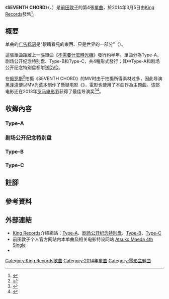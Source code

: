 {{Infobox Single 
| Name           = SEVENTH CHORD
| Artist         = [[前田敦子|前田敦子]]
| Album          = 
| A-side         = 
| B-side         = 《隐形眼镜》<br>《垄断》（Type-A）<br>《茅香伏特加与半圆之月》（剧场公开纪念特别盘）<br>《令人怀念的第一次》（Type-B）<br>《蒲公英 何时开放？》（Type-C）
| Cover          = 
| Released       = 2014年3月5日
| Format         = [[單曲|單曲]]
| Recorded       = 
| Genre          = [[J-POP|J-POP]]
| Length         = 24:06（Type-A）<br/>25:49（剧场公开纪念特别盘）<br/>25:11（Type-B）<br/>24:35（Type-C）
| Label          = [[You,_Be_Cool!|You, Be Cool!/KING RECORDS]]
| Writer         = [[秋元康|秋元康]]（作詞）<br>渡邊淳（作曲 #1）<br>{{link-ja|渡邊和紀|渡辺和紀}}（作曲 #2）<br>菅井達司（作曲 Type-A #3）<br>{{link-ja|丸谷学|丸谷マナブ}}（作曲 剧场公开纪念特别盘 #3）<br>若田部誠（作曲 Type-B #3）<br>野口大志（作曲 Type-C #3）
| Producer       = 秋元康
| Certification  = 
| Chart position = * 週榜第4位<small>（[[Oricon公信榜|Oricon]]）</small><ref>{{cite web | accessdate=2014-04-30 | url=http://www.oricon.co.jp/prof/artist/432467/products/music/1054737/1/ | title=「セブンスコード＜Ｔｙｐｅ－Ａ＞」 前田敦子│オリコン芸能人事典-ORICON STYLE | archive-date=2014-04-16 | archive-url=https://web.archive.org/web/20140416082436/http://www.oricon.co.jp/prof/artist/432467/products/music/1054737/1 | dead-url=no }}</ref>
| Last single    = [[不需要什麼時光機|不需要什麼時光機]]<br />（2013年）
| This single    = '''SEVENTH CHORD'''<br />（2014年）
| Next single    = 
| Misc           = 
}}
《'''SEVENTH CHORD'''》（{{lang-ja|セブンスコード}}、{{lang-ru|седьмой аккорд}}）是[[前田敦子|前田敦子]]的第4張[[單曲|單曲]]，於2014年3月5日由[[King_Records|King Records]]發售<ref>{{cite web|url=http://natalie.mu/music/news/109736|script-title=ja:テーマはロシア！前田敦子、新曲PV＆CDジャケついに公開|publisher=[[Natalie_(網站)|Natalie]]|language=ja|date=2014-02-13|accessdate=2014-02-13|archive-date=2014-02-23|archive-url=https://web.archive.org/web/20140223141650/http://natalie.mu/music/news/109736|dead-url=no}}</ref>。

== 概要 ==
单曲的[[广告标语|广告标语]]是“眼睛看見的東西、只是世界的一部分”（{{lang|ja|目に見えるものは 世界の一部だってこと}}）。

這張單曲距離上一張單曲《[[不需要什麼時光機|不需要什麼時光機]]》發行約半年。單曲分為Type-A、剧场公开纪念特别盘、Type-B和Type-C，共4種形式發行；其中Type-A和剧场公开纪念特别盘都附送[[DVD|DVD]]。

在[[俄罗斯|俄罗斯]]<ref>{{cite web|url=http://natalie.mu/music/news/106131|script-title=ja:前田敦子、映画「Seventh Code」予告編で新曲公開|publisher=[[Natalie_(網站)|Natalie]]|language=ja|date=2013-12-20|accessdate=2014-02-13|archive-date=2013-12-20|archive-url=https://web.archive.org/web/20131220110331/http://natalie.mu/music/news/106131|dead-url=no}}</ref>拍摄《SEVENTH CHORD》的MV时由于拍摄所得素材过多，因此导演[[黑泽清|黑泽清]]便以MV为蓝本制作了懸疑电影《{{link-ja|Seventh Code|Seventh Code}}》，電影也使用了本曲作為主题曲。该部电影还在2013年[[罗马电影节|罗马电影节]]获得了最佳导演奖<ref>{{cite web|url=http://natalie.mu/music/news/105263|script-title=ja:前田敦子×黒沢清ローマ映画祭受賞作公開、シングル発売も|publisher=[[Natalie_(網站)|Natalie]]|language=ja|date=2013-12-07|accessdate=2014-02-13|archive-date=2013-12-16|archive-url=https://web.archive.org/web/20131216072218/http://natalie.mu/music/news/105263|dead-url=no}}</ref><ref>{{cite web|title=前田敦子主演《第七代碼》 羅馬電影節斬獲雙獎|url=http://gb.cri.cn/27564/2013/11/18/3465s4326299.htm|publisher=國際線上|accessdate=2014-04-30|date=2013-11-18|archive-date=2013-11-19|archive-url=https://web.archive.org/web/20131119173203/http://gb.cri.cn/27564/2013/11/18/3465s4326299.htm|dead-url=no}}</ref>。

== 收錄內容 ==
=== Type-A ===
{{tracklist
| headline        = CD
| title1          = SEVENTH CHORD
| lyrics1         = [[秋元康|秋元康]]
| music1          = 渡邊淳
| arranger1          = 渡邊淳
| note1           = {{lang|ja|セブンスコード}}
| length1         = 4:17
| title2          = 隐形眼镜
| lyrics2         = 秋元康
| music2          = {{link-ja|渡邊和紀|渡辺和紀}}
| arranger2          = 渡辺和紀
| length2         = 3:59
| note2           = {{lang|ja|コンタクトレンズ}}
| title3          = 垄断
| lyrics3         = 秋元康
| music3          = 菅井達司
| arranger3          = 菅井達司
| length3         = 3:45
| note3           = {{lang|ja|独り占め}}
| title4          = SEVENTH CHORD（off vocal ver.）
| lyrics4         = －
| music4          = －
| arranger4          = －
| length4         = 
| title5          = 隐形眼镜（off vocal ver.）
| lyrics5         = －
| music5          = －
| arranger5          = －
| length5         = 
| title6          = 垄断（off vocal ver.）
| lyrics6         = －
| music6          = －
| arranger6          = －
| length6         = 
}}
{{Tracklist
| headline = DVD
| collapsed = yes
| extra_column    = 导演
| title1 = 《SEVENTH CHORD》 Music Video
| extra1 =[[黑泽清|黑泽清]]
| title2 =  前田敦子 野菜采摘与烹饪
| note2  = {{lang|ja|採れたて野菜で青空クッキング}}
}}

=== 剧场公开纪念特别盘 ===
{{tracklist
| headline        = CD
| title1          = SEVENTH CHORD
| lyrics1         = 秋元康
| music1          = 渡邊淳
| arranger1          = 渡邊淳
| length1         = 4:17
| title2          = 隐形眼镜
| lyrics2         = 秋元康
| music2          = 渡邊和紀
| arranger2          = 渡邊和紀
| length2         = 3:59
| title3          = 茅香伏特加与半圆之月
| lyrics3         = 秋元康
| music3          = {{link-ja|丸谷学|丸谷マナブ}}
| arranger3          = {{link-ja|野中MASA雄一|野中“まさ”雄一}}
| length3         = 
| note3           = {{lang|ja|ズブロッカとハーフムーン}}
| title4          = SEVENTH CHORD（off vocal ver.）
| lyrics4         = －
| music4          = －
| arranger4          = －
| length4         = 4:36
| title5          = 隐形眼镜（off vocal ver.）
| lyrics5         = －
| music5          = －
| arranger5          = －
| length5         = 
| title6          = 茅香伏特加与半圆之月（off vocal ver.）
| lyrics6         = －
| music6          = －
| arranger6          = －
| length6         = 
}}
{{Tracklist
| headline = DVD
| collapsed = yes
| extra_column    = 导演
| title1 = 《{{link-ja|Seventh Code|Seventh Code}}》
| extra1 =[[黑泽清|黑泽清]]
| title2 = Making of 《Seventh Code》
}}

=== Type-B ===
{{tracklist
| headline        = CD
| title1          = SEVENTH CHORD
| lyrics1         = 秋元康
| music1          = 渡邊淳
| arranger1          = 渡邊淳
| length1         = 4:17
| title2          = 隐形眼镜
| lyrics2         = 秋元康
| music2          = 渡邊和紀
| arranger2          = 渡邊和紀
| length2         = 3:59
| title3          = 令人怀念的第一次
| lyrics3         = 秋元康
| music3          = 若田部誠
| arranger3          = 若田部誠
| length3         = 4:17
| note3           = {{lang|ja|懐かしい初めて}}
| title4          = SEVENTH CHORD（off vocal ver.）
| lyrics4         = －
| music4          = －
| arranger4          = －
| length4         = 
| title5          = 隐形眼镜（off vocal ver.）
| lyrics5         = －
| music5          = －
| arranger5          = －
| length5         = 
| title6          = 令人怀念的第一次 （off vocal ver.）
| lyrics6         = －
| music6          = －
| arranger6          = －
| length6         = 
}}

=== Type-C ===
{{tracklist
| headline        = CD
| title1          = SEVENTH CHORD
| lyrics1         = 秋元康
| music1          = 渡邊淳
| arranger1          = 渡邊淳
| length1         = 4:17
| title2          = 隐形眼镜
| lyrics2         = 秋元康
| music2          = 渡邊和紀
| arranger2          = 渡邊和紀
| length2         = 3:59
| title3          = 蒲公英 何时开放？
| lyrics3         = 秋元康
| music3          = 野口大志
| arranger3          = 野口大志
| length3         = 3:57
| note3           ={{lang|ja|ダンディライオン いつ咲いた？}}
| title4          = SEVENTH CHORD（off vocal ver.）
| lyrics4         = －
| music4          = －
| arranger4         = －
| length4         = 
| title5          = 隐形眼镜（off vocal ver.）
| lyrics5         = －
| music5          = －
| arranger5          = －
| length5         = 
| title6          = 蒲公英 何时开放？（off vocal ver.）
| lyrics6         = －
| music6          = －
| arranger6          = －
| length6         = 
}}

== 註腳 ==
{{Reflist|group="註"}}

== 參考資料 ==
{{Reflist}}

== 外部連結 ==
* [[King_Records|King Records]]介紹網站{{ja icon}}：[http://www.kingrecords.co.jp/cs/g/gKIZM-241/ Type-A]{{Wayback|url=http://www.kingrecords.co.jp/cs/g/gKIZM-241/ |date=20140708093609 }}、[http://www.kingrecords.co.jp/cs/g/gKIZM-243/ 剧场公开纪念特别盘]{{Wayback|url=http://www.kingrecords.co.jp/cs/g/gKIZM-243/ |date=20140707123029 }}、[http://www.kingrecords.co.jp/cs/g/gKICM-1497/ Type-B]{{Wayback|url=http://www.kingrecords.co.jp/cs/g/gKICM-1497/ |date=20140708082714 }}、[http://www.kingrecords.co.jp/cs/g/gKICM-1498/ Type-C]{{Wayback|url=http://www.kingrecords.co.jp/cs/g/gKICM-1498/ |date=20140708082815 }}
* 前田敦子个人官方网站内本单曲及相关电影特设网站{{ja icon}} [http://www.atsuko-maeda.com/seventhcode/ Atsuko Maeda 4th Single]{{Wayback|url=http://www.atsuko-maeda.com/seventhcode/ |date=20140224131251 }}
* {{YouTube|FLiArygH3Kg|《SEVENTH CHORD》MV}}

{{前田敦子}}

{{DEFAULTSORT:SEVENTH CHORD}}
[[Category:King_Records歌曲|Category:King Records歌曲]]
[[Category:2014年單曲|Category:2014年單曲]]
[[Category:電影主題曲|Category:電影主題曲]]